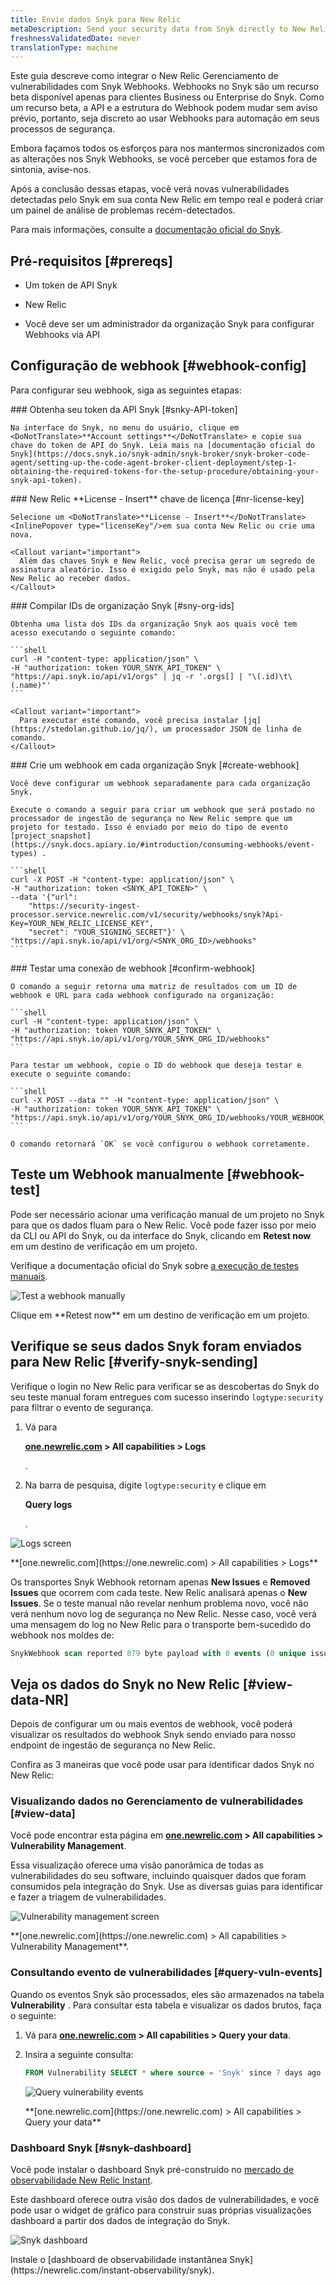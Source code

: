 ```yaml
---
title: Envie dados Snyk para New Relic
metaDescription: Send your security data from Snyk directly to New Relic.
freshnessValidatedDate: never
translationType: machine
---
```







Este guia descreve como integrar o New Relic Gerenciamento de vulnerabilidades com Snyk Webhooks. Webhooks no Snyk são um recurso beta disponível apenas para clientes Business ou Enterprise do Snyk. Como um recurso beta, a API e a estrutura do Webhook podem mudar sem aviso prévio, portanto, seja discreto ao usar Webhooks para automação em seus processos de segurança.

Embora façamos todos os esforços para nos mantermos sincronizados com as alterações nos Snyk Webhooks, se você perceber que estamos fora de sintonia, avise-nos.

Após a conclusão dessas etapas, você verá novas vulnerabilidades detectadas pelo Snyk em sua conta New Relic em tempo real e poderá criar um painel de análise de problemas recém-detectados.

Para mais informações, consulte a [documentação oficial do Snyk](https://snyk.docs.apiary.io/#reference/webhooks).

## Pré-requisitos [#prereqs]

* Um token de API Snyk

* New Relic

  <InlinePopover type="licenseKey"/>

* Você deve ser um administrador da organização Snyk para configurar Webhooks via API

## Configuração de webhook [#webhook-config]

Para configurar seu webhook, siga as seguintes etapas:

<Steps>
  <Step>
    ### Obtenha seu token da API Snyk [#snky-API-token]

    Na interface do Snyk, no menu do usuário, clique em <DoNotTranslate>**Account settings**</DoNotTranslate> e copie sua chave do token de API do Snyk. Leia mais na [documentação oficial do Snyk](https://docs.snyk.io/snyk-admin/snyk-broker/snyk-broker-code-agent/setting-up-the-code-agent-broker-client-deployment/step-1-obtaining-the-required-tokens-for-the-setup-procedure/obtaining-your-snyk-api-token).
  </Step>

  <Step>
    ### New Relic <DoNotTranslate>**License - Insert**</DoNotTranslate> chave de licença [#nr-license-key]

    Selecione um <DoNotTranslate>**License - Insert**</DoNotTranslate> <InlinePopover type="licenseKey"/>em sua conta New Relic ou crie uma nova.

    <Callout variant="important">
      Além das chaves Snyk e New Relic, você precisa gerar um segredo de assinatura aleatório. Isso é exigido pelo Snyk, mas não é usado pela New Relic ao receber dados.
    </Callout>
  </Step>

  <Step>
    ### Compilar IDs de organização Snyk [#sny-org-ids]

    Obtenha uma lista dos IDs da organização Snyk aos quais você tem acesso executando o seguinte comando:

    ```shell
    curl -H "content-type: application/json" \
    -H "authorization: token YOUR_SNYK_API_TOKEN" \
    "https://api.snyk.io/api/v1/orgs" | jq -r '.orgs[] | "\(.id)\t\(.name)"'
    ```

    <Callout variant="important">
      Para executar este comando, você precisa instalar [jq](https://stedolan.github.io/jq/), um processador JSON de linha de comando.
    </Callout>
  </Step>

  <Step>
    ### Crie um webhook em cada organização Snyk [#create-webhook]

    Você deve configurar um webhook separadamente para cada organização Snyk.

    Execute o comando a seguir para criar um webhook que será postado no processador de ingestão de segurança no New Relic sempre que um projeto for testado. Isso é enviado por meio do tipo de evento [project_snapshot](https://snyk.docs.apiary.io/#introduction/consuming-webhooks/event-types) .

    ```shell
    curl -X POST -H "content-type: application/json" \
    -H "authorization: token <SNYK_API_TOKEN>" \
    --data '{"url": 
        "https://security-ingest-processor.service.newrelic.com/v1/security/webhooks/snyk?Api-Key=YOUR_NEW_RELIC_LICENSE_KEY",
        "secret": "YOUR_SIGNING_SECRET"}' \
    "https://api.snyk.io/api/v1/org/<SNYK_ORG_ID>/webhooks"
    ```
  </Step>

  <Step>
    ### Testar uma conexão de webhook [#confirm-webhook]

    O comando a seguir retorna uma matriz de resultados com um ID de webhook e URL para cada webhook configurado na organização:

    ```shell
    curl -H "content-type: application/json" \
    -H "authorization: token YOUR_SNYK_API_TOKEN" \
    "https://api.snyk.io/api/v1/org/YOUR_SNYK_ORG_ID/webhooks"
    ```

    Para testar um webhook, copie o ID do webhook que deseja testar e execute o seguinte comando:

    ```shell
    curl -X POST --data "" -H "content-type: application/json" \
    -H "authorization: token YOUR_SNYK_API_TOKEN" \
    "https://api.snyk.io/api/v1/org/YOUR_SNYK_ORG_ID/webhooks/YOUR_WEBHOOK_ID/ping"
    ```

    O comando retornará `OK` se você configurou o webhook corretamente.
  </Step>
</Steps>

## Teste um Webhook manualmente [#webhook-test]

Pode ser necessário acionar uma verificação manual de um projeto no Snyk para que os dados fluam para o New Relic. Você pode fazer isso por meio da CLI ou API do Snyk, ou da interface do Snyk, clicando em <DoNotTranslate>**Retest now**</DoNotTranslate> em um destino de verificação em um projeto.

Verifique a documentação oficial do Snyk sobre [a execução de testes manuais](https://docs.snyk.io/getting-started/running-tests#run-tests-manually).

<img
  title="Test a webhook manually"
  alt="Test a webhook manually"
  src={vulnerabilitymanagementTestWebhook}
/>

<figcaption>
  Clique em <DoNotTranslate>**Retest now**</DoNotTranslate> em um destino de verificação em um projeto.
</figcaption>

## Verifique se seus dados Snyk foram enviados para New Relic [#verify-snyk-sending]

Verifique o login no New Relic para verificar se as descobertas do Snyk do seu teste manual foram entregues com sucesso inserindo `logtype:security` para filtrar o evento de segurança.

1. Vá para

   <DoNotTranslate>**[one.newrelic.com](https://one.newrelic.com) > All capabilities > Logs**</DoNotTranslate>

   .

2. Na barra de pesquisa, digite `logtype:security` e clique em

   <DoNotTranslate>**Query logs**</DoNotTranslate>

   .

<img
  title="Logs screen"
  alt="Logs screen"
  src={vulnerabilitymanagementVerifySnykData}
/>

<figcaption>
  <DoNotTranslate>
    **[one.newrelic.com](https://one.newrelic.com) > All capabilities > Logs**
  </DoNotTranslate>
</figcaption>

Os transportes Snyk Webhook retornam apenas <DoNotTranslate>**New Issues**</DoNotTranslate> e <DoNotTranslate>**Removed Issues**</DoNotTranslate> que ocorrem com cada teste. New Relic analisará apenas o <DoNotTranslate>**New Issues**</DoNotTranslate>. Se o teste manual não revelar nenhum problema novo, você não verá nenhum novo log de segurança no New Relic. Nesse caso, você verá uma mensagem do log no New Relic para o transporte bem-sucedido do webhook nos moldes de:

```sql
SnykWebhook scan reported 879 byte payload with 0 events (0 unique issue ids) from '' errors=no
```

## Veja os dados do Snyk no New Relic [#view-data-NR]

Depois de configurar um ou mais eventos de webhook, você poderá visualizar os resultados do webhook Snyk sendo enviado para nosso endpoint de ingestão de segurança no New Relic.

Confira as 3 maneiras que você pode usar para identificar dados Snyk no New Relic:

### Visualizando dados no Gerenciamento de vulnerabilidades [#view-data]

Você pode encontrar esta página em <DoNotTranslate>**[one.newrelic.com](https://one.newrelic.com) > All capabilities > Vulnerability Management**</DoNotTranslate>.

Essa visualização oferece uma visão panorâmica de todas as vulnerabilidades do seu software, incluindo quaisquer dados que foram consumidos pela integração do Snyk. Use as diversas guias para identificar e fazer a triagem de vulnerabilidades.

<img
  title="Vulnerability management screen"
  alt="Vulnerability management screen"
  src={accountsVmLanding}
/>

<figcaption>
  <DoNotTranslate>**[one.newrelic.com](https://one.newrelic.com) > All capabilities > Vulnerability Management**</DoNotTranslate>.
</figcaption>

### Consultando evento de vulnerabilidades [#query-vuln-events]

Quando os eventos Snyk são processados, eles são armazenados na tabela <DoNotTranslate>**Vulnerability**</DoNotTranslate> . Para consultar esta tabela e visualizar os dados brutos, faça o seguinte:

1. Vá para <DoNotTranslate>**[one.newrelic.com](https://one.newrelic.com) > All capabilities > Query your data**</DoNotTranslate>.

2. Insira a seguinte consulta:

   ```sql
   FROM Vulnerability SELECT * where source = 'Snyk' since 7 days ago
   ```

   <img
     title="Query vulnerability events"
     alt="Query vulnerability events"
     src={vulnerabilitymanagementQueryVulnEvents}
   />

   <figcaption>
     <DoNotTranslate>
       **[one.newrelic.com](https://one.newrelic.com) > All capabilities > Query your data**
     </DoNotTranslate>
   </figcaption>

### Dashboard Snyk [#snyk-dashboard]

Você pode instalar o dashboard Snyk pré-construído no [mercado de observabilidade New Relic Instant](https://newrelic.com/instant-observability/snyk).

Este dashboard oferece outra visão dos dados de vulnerabilidades, e você pode usar o widget de gráfico para construir suas próprias visualizações dashboard a partir dos dados de integração do Snyk.

<img
  title="Snyk dashboard"
  alt="Snyk dashboard"
  src={vmSnykDashboard}
/>

<figcaption>
  Instale o [dashboard de observabilidade instantânea Snyk](https://newrelic.com/instant-observability/snyk).
</figcaption>